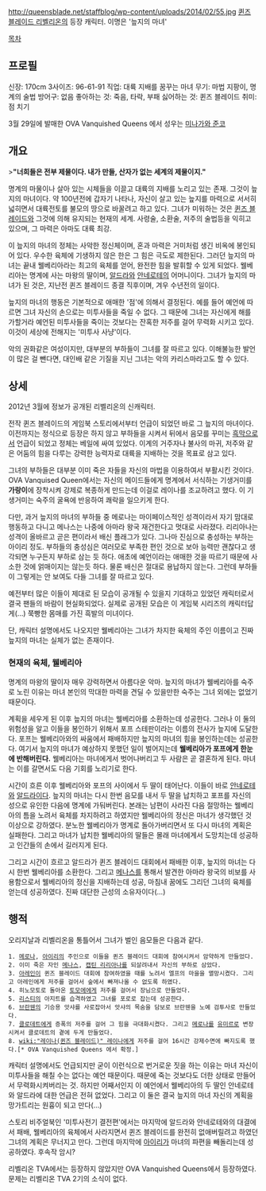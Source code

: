 http://queensblade.net/staffblog/wp-content/uploads/2014/02/55.jpg
[[퀸즈 블레이드 리벨리온]]의 등장 캐릭터. 이명은 '늪지의 마녀'

[[목차]]

== 프로필 ==

신장: 170cm
3사이즈: 96-61-91
직업: 대륙 지배를 꿈꾸는 마녀
무기: 마법 지팡이, 명계의 술법
방어구: 없음
좋아하는 것: 죽음, 타락, 부패 
싫어하는 것: 퀸즈 블레이드
취미: 점 치기

3월 29일에 발매한 OVA Vanquished Queens 에서 성우는 [[미나가와 준코]]
== 개요 ==
>'''"너희들은 전부 제물이다. 내가 만들, 산자가 없는 세계의 제물이지."'''

명계의 마물이나 살아 있는 시체들을 이끌고 대륙의 지배를 노리고 있는 존재. 그것이 늪지의 마녀이다. 약 100년전에 갑자기 나타나, 자신이 살고 있는 늪지를 마력으로 서서히 넓히면서 대륙전토를 불모의 땅으로 바꿀려고 하고 있다. 그녀가 미워하는 것은 [[퀸즈 블레이드]]와 그것에 의해 유지되는 현재의 세계. 사령술, 소환술, 저주의 술법등을 익히고 있으며, 그 마력은 아마도 대륙 최강. 

이 늪지의 마녀의 정체는 사악한 정신체이며, 혼과 마력은 거미처럼 생긴 비옥에 봉인되어 있다. 우수한 육체에 기생하지 않은 한은 그 힘은 극도로 제한된다. 그러던 늪지의 마녀는 끝내 웰베리아라는 최고의 육체를 얻어, 완전한 힘을 발휘할 수 있게 되었다. 웰베리아는 명계에 사는 마왕의 딸이며, [[알드라]]와 [[안네로테]]의 어머니이다. 그녀가 늪지의 마녀가 된 것은, 지난전 퀸즈 블레이드 종결 직후이며, 겨우 수년전의 일이다.

늪지의 마녀의 행동은 기본적으로 애매한 '점'에 의해서 결정된다. 예를 들어 예언에 따르면 그녀 자신의 손으로는 미투사들을 죽일 수 없다. 그 때문에 그녀는 자신에게 해를 가할거라 예언된 미투사들을 죽이는 것보다는 잔혹한 저주를 걸어 무력화 시키고 있다. 이것이 세상에 전해지는 '미투사 사냥'이다.

악의 권화같은 여성이지만, 대부분의 부하들이 그녀를 잘 따르고 있다. 이해불능한 발언이 많은 걸 뺀다면, 대인배 같은 기질을 지닌 그녀는 악의 카리스마라고도 할 수 있다.

== 상세 ==
2012년 3월에 정보가 공개된 리벨리온의 신캐릭터.

전작 퀸즈 블레이드의 게임북 스토리에서부터 언급이 되었던 바로 그 늪지의 마녀이다. 이전까지는 정식으로 등장은 하지 않고 부하들을 시켜서 뒤에서 음모를 꾸미는 [[흑막]]으로서 언급이 되었고 정체는 베일에 싸여 있었다. 이계의 거주자나 불사의 마귀, 저주와 같은 어둠의 힘을 다루는 강력한 능력자로 대륙을 지배하는 것을 목표로 삼고 있다.

그녀의 부하들은 대부분 이미 죽은 자들을 자신의 마법을 이용하여서 부활시킨 것이다. OVA Vanquised Queen에서는 자신의 메이드들에게 명계에서 서식하는 기생거미를 '''가랑이'''에 장착시켜 강제로 복종하게 만드는데 이걸로 레이나를 조교하려고 했다. 이 기생거미는 숙주의 굴욕에 반응하여 쾌락을 일으키게 한다. 

다만, 과거 늪지의 마녀의 부하들 중 메로나는 마이페이스적인 성격이라서 자기 맘대로 행동하고 다니고 메나스는 나중에 아마라 왕국 재건한다고 멋대로 사라졌다. 리리아나는 성격이 올바르고 곧은 편이라서 배신 플래그가 있다. 그나마 진심으로 충성하는 부하는 아이리 정도. 부하들의 충성심은 여러모로 부족한 편인 것으로 보아 능력만 괜찮다고 생각되면 누구든지 부하로 삼는 듯 하다. 애초에 예언이라는 애매한 것을 따르기 때문에 사소한 것에 얽매이지는 않는듯 하다. 물론 배신은 절대로 용납하지 않는다. 그런데 부하들이 그렇게는 안 보여도 다들 그녀를 잘 따르고 있다.

예전부터 많은 이들이 제대로 된 모습이 공개될 수 있을지 기대하고 있었던 캐릭터로서 결국 팬들의 바람이 현실화되었다. 실제로 공개된 모습은 이 게임북 시리즈의 캐릭터답게(…) 쭉빵한 몸매를 가진 흑발의 미녀이다. 

단, 캐릭터 설명에서도 나오지만 웰베리아는 그녀가 차지한 육체의 주인 이름이고 진짜 늪지의 마녀는 실체가 없는 존재이다.

=== 현재의 육체, 웰베리아 ===
명계의 마왕의 딸이자 매우 강력하면서 아름다운 악마. 늪지의 마녀가 웰베리아를 숙주로 노린 이유는 마녀 본인의 막대한 마력을 견딜 수 있을만한 숙주는 그녀 외에는 없었기 때문이다. 

계획을 세우게 된 이후 늪지의 마녀는 웰베리아를 소환하는데 성공한다. 그러나 이 둘의 위험성을 알고 이들을 봉인하기 위해서 포프 스테판이라는 이름의 전사가 늪지에 도달한다. 포프는 웰베리아와의 싸움에서 패배하지만 늪지의 마녀의 힘을 봉인하는데는 성공한다. 여기서 늪지의 마녀가 예상하지 못했던 일이 벌어지는데 '''웰베리아가 포프에게 한눈에 반해버린다.''' 웰베리아는 마녀에게서 벗어나버리고 두 사람은 곧 결혼하게 된다. 마녀는 이를 갈면서도 다음 기회를 노리기로 한다.

시간이 흐른 이후 웰베리아와 포프의 사이에서 두 딸이 태어난다. 이들이 바로 [[안네로테]]와 [[알드라]]이다. 늪지의 마녀는 다시 한번 음모를 내서 두 딸을 납치하고 포프를 자신의 성으로 유인한 다음에 명계에 가둬버린다. 본래는 남편이 사라진 다음 절망하는 웰베리아의 틈을 노려서 육체를 차지하려고 하였지만 웰베리아의 정신은 마녀가 생각했던 것 이상으로 강하였다. 분노한 웰베리아가 명계로 돌아가버리면서 또 다시 마녀의 계획은 실패한다. 그리고 마녀가 납치한 웰베리아의 딸들은 몰래 마녀에게서 도망치는데 성공하고 인간들의 손에서 길러지게 된다.

그리고 시간이 흐르고 알드라가 퀸즈 블레이드 대회에서 패배한 이후, 늪지의 마녀는 다시 한번 웰베리아를 소환한다. 그리고 [[메나스]]를 통해서 발견한 아마라 왕국의 비보를 사용함으로서 웰베리아의 정신을 지배하는데 성공, 마침내 꿈에도 그리던 그녀의 육체를 얻는데 성공하였다. 진짜 대단한 근성의 소유자이다(...)

== 행적 ==
오리지날과 리벨리온을 통틀어서 그녀가 벌인 음모들은 다음과 같다.

 1. [[메로나(퀸즈 블레이드)|메로나]], [[아이리(퀸즈 블레이드)|아이리]]의 주인으로 이들을 퀸즈 블레이드 대회에 참여시켜서 암약하게 만들었다.
 2. 이미 죽은 자인 [[메나스(퀸즈 블레이드)|메나스]], [[캡틴 리리아나]]를 되살려내서 자신의 부하로 삼았다.
 3. [[아레인]]이 퀸즈 블레이드 대회에 참여하였을 때를 노려서 엘프의 마을을 멸망시켰다. 그리고 아레인에게 저주를 걸어서 숲에서 빠져나올 수 없도록 하였다.
 4. 히노모토로 돌아온 [[토모에(퀸즈 블레이드)|토모에]]에게 저주를 걸어서 장님으로 만들었다.
 5. [[리스티]]의 아지트를 습격하였고 그녀를 포로로 잡는데 성공한다.
 6. [[브란웬]]의 기승용 앗샤를 사로잡아서 앗샤의 목숨을 담보로 브란웬을 노예 검투사로 만들었다.
 7. [[클로데트]]에게 증폭의 저주를 걸어 그 힘을 극대화시켰다. 그리고 [[메로나]]를 [[유미르]]로 변장시켜서 클로데트의 곁에 두게 만들었다.
 8. [[wiki:"레이나(퀸즈 블레이드)" 레이나]]에게 저주를 걸어 16시간 강제수면에 빠지도록 했다.[* OVA Vanquished Queens 에서 확정.]

캐릭터 설명에서도 언급되지만 굳이 이런식으로 번거로운 짓을 하는 이유는 마녀 자신이 미투사들을 해칠 수는 없다는 예언 때문이다. 때문에 죽는 것보다도 더한 상태로 만들어서 무력화시켜버리는 것. 하지만 어째서인지 이 예언에서 웰베리아의 두 딸인 안네로테와 알드라에 대한 언급은 전혀 없었다. 그리고 이 둘은 결국 늪지의 마녀 자신의 계획을 망가트리는 원흉이 되고 만다(...)

스토리 비주얼북인 '미투사전기 결전편'에서는 마지막에 알드라와 안네로테와의 대결에서 패배, 웰베리아의 육체에서 사라지면서 퀸즈 블레이드를 완전히 없애버릴려고 하였던 그녀의 계획은 무너지고 만다. 그런데 마지막에 [[아이리(퀸즈 블레이드)|아이리]]가 마녀의 파편을 빼돌리는데 성공하였다. 후속작 암시?

리벨리온 TVA에서는 등장하지 않았지만 OVA Vanquished Queens에서 등장하였다. 문제는 리벨리온 TVA 2기의 소식이 없다.
